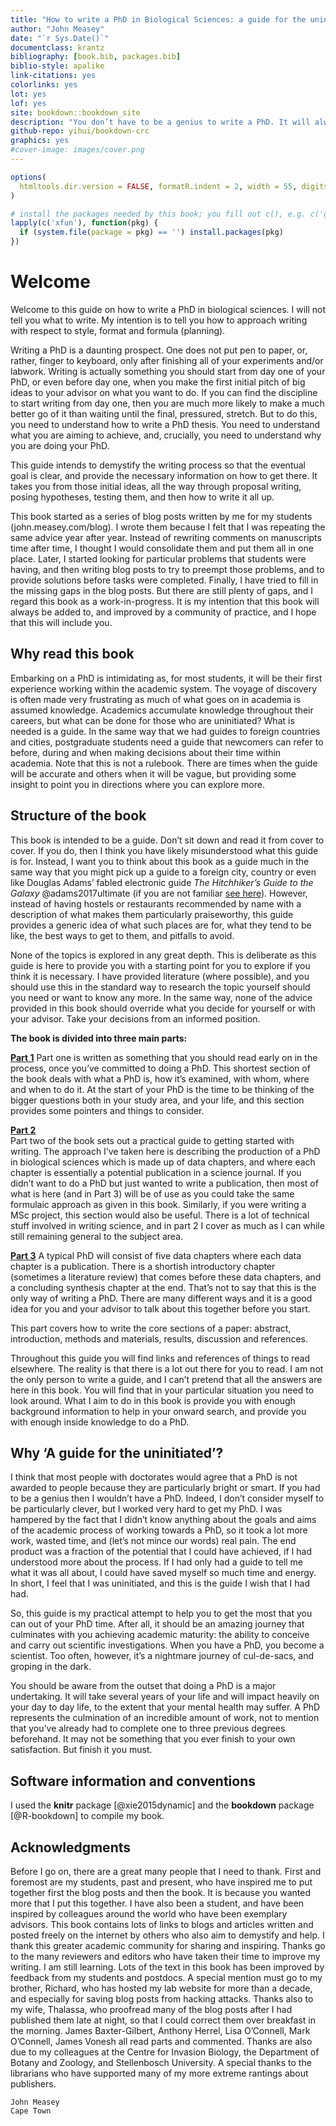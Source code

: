 ```yaml
--- 
title: "How to write a PhD in Biological Sciences: a guide for the uninitiated"
author: "John Measey"
date: "`r Sys.Date()`"
documentclass: krantz
bibliography: [book.bib, packages.bib]
biblio-style: apalike
link-citations: yes
colorlinks: yes
lot: yes
lof: yes
site: bookdown::bookdown_site
description: "You don’t have to be a genius to write a PhD. It will always involve a lot of hard work and dedication, but the process of writing up is a whole lot easier if you understand the basic ground rules. This book is a guide specifically for writing a PhD in the *biological sciences*. It will guide you from deciding whether or not you should actually do a PhD, provide practical, up-to-the-minute guides to getting started with planning and writing, and consolidate this with the nuts and bolts of writing for the biological sciences. The book guides you through the do’s and don’ts of writing a thesis, and taking your thesis chapters to publication in peer-reviewed journals. Whether you are a student just starting your studies, or a supervisor struggling to cope, this book will provide the insider information you need to get ahead."
github-repo: yihui/bookdown-crc
graphics: yes
#cover-image: images/cover.png
---
```


```r
options(
  htmltools.dir.version = FALSE, formatR.indent = 2, width = 55, digits = 4
)

# install the packages needed by this book; you fill out c(), e.g. c('ggplot2', 'dplyr')
lapply(c('xfun'), function(pkg) {
  if (system.file(package = pkg) == '') install.packages(pkg)
})
```


# Welcome {-}
Welcome to this guide on how to write a PhD in biological sciences. I will not tell you what to write. My intention is to tell you how to approach writing with respect to style, format and formula (planning). 

Writing a PhD is a daunting prospect. One does not put pen to paper, or, rather, finger to keyboard, only after finishing all of your experiments and/or labwork. Writing is actually something you should start from day one of your PhD, or even before day one, when you make the first initial pitch of big ideas to your advisor on what you want to do. If you can find the discipline to start writing from day one, then you are much more likely to make a much better go of it than waiting until the final, pressured, stretch. But to do this, you need to understand how to write a PhD thesis. You need to understand what you are aiming to achieve, and, crucially, you need to understand why you are doing your PhD. 

This guide intends to demystify the writing process so that the eventual goal is clear, and provide the necessary information on how to get there. It takes you from those initial ideas, all the way through proposal writing, posing hypotheses, testing them, and then how to write it all up.

This book started as a series of blog posts written by me for my students (john.measey.com/blog). I wrote them because I felt that I was repeating the same advice year after year. Instead of rewriting comments on manuscripts time after time, I thought I would consolidate them and put them all in one place. Later, I started looking for particular problems that students were having, and then writing blog posts to try to preempt those problems, and to provide solutions before tasks were completed. Finally, I have tried to fill in the missing gaps in the blog posts. But there are still plenty of gaps, and I regard this book as a work-in-progress. It is my intention that this book will always be added to, and improved by a community of practice, and I hope that this will include you.

## Why read this book {-}

Embarking on a PhD is intimidating as, for most students, it will be their first experience working within the academic system. The voyage of discovery is often made very frustrating as much of what goes on in academia is assumed knowledge. Academics accumulate knowledge throughout their careers, but what can be done for those who are uninitiated? What is needed is a guide. In the same way that we had guides to foreign countries and cities, postgraduate students need a guide that newcomers can refer to before, during and when making decisions about their time within academia. Note that this is not a rulebook. There are times when the guide will be accurate and others when it will be vague, but providing some insight to point you in directions where you can explore more. 

## Structure of the book {-}

This book is intended to be a guide. Don't sit down and read it from cover to cover. If you do, then I think you have likely misunderstood what this guide is for. Instead, I want you to think about this book as a guide much in the same way that you might pick up a guide to a foreign city, country or even like Douglas Adams' fabled electronic guide _The Hitchhiker's Guide to the Galaxy_ @adams2017ultimate (if you are not familiar [see here](https://en.wikipedia.org/wiki/The_Hitchhiker%27s_Guide_to_the_Galaxy)). However, instead of having hostels or restaurants recommended by name with a description of what makes them particularly praiseworthy, this guide provides a generic idea of what such places are for, what they tend to be like, the best ways to get to them, and pitfalls to avoid. 

None of the topics is explored in any great depth. This is deliberate as this guide is here to provide you with a starting point for you to explore if you think it is necessary. I have provided literature (where possible), and you should use this in the standard way to research the topic yourself should you need or want to know any more. In the same way, none of the advice provided in this book should override what you decide for yourself or with your advisor. Take your decisions from an informed position. 

**The book is divided into three main parts:**

[**Part 1**](part1.html)
Part one is written as something that you should read early on in the process, once you’ve committed to doing a PhD. This shortest section of the book deals with what a PhD is, how it’s examined, with whom, where and when to do it. At the start of your PhD is the time to be thinking of the bigger questions both in your study area, and your life, and this section provides some pointers and things to consider.

[**Part 2**](part2.html)  
Part two of the book sets out a practical guide to getting started with writing. The approach I've taken here is describing the production of a PhD in biological sciences which is made up of data chapters, and where each chapter is essentially a potential publication in a science journal. If you didn't want to do a PhD but just wanted to write a publication, then most of what is here (and in Part 3) will be of use as you could take the same formulaic approach as given in this book. Similarly, if you were writing a MSc project, this section would also be useful. There is a lot of technical stuff involved in writing science, and in part 2 I cover as much as I can while still remaining general to the subject area.

[**Part 3**](part3.html)
A typical PhD will consist of five data chapters where each data chapter is a publication. There is a shortish introductory chapter (sometimes a literature review) that comes before these data chapters, and a concluding synthesis chapter at the end. That's not to say that this is the only way of writing a PhD. There are many different ways and it is a good idea for you and your advisor to talk about this together before you start. 

This part covers how to write the core sections of a paper: abstract, introduction, methods and materials, results, discussion and references. 

Throughout this guide you will find links and references of things to read elsewhere. The reality is that there is a lot out there for you to read. I am not the only person to write a guide, and I can't pretend that all the answers are here in this book. You will find that in your particular situation you need to look around. What I aim to do in this book is provide you with enough background information to help in your onward search, and provide you with enough inside knowledge to do a PhD. 

## Why 'A guide for the uninitiated'? {-}

I think that most people with doctorates would agree that a PhD is not awarded to people because they are particularly bright or smart. If you had to be a genius then I wouldn't have a PhD. Indeed, I don't consider myself to be particularly clever, but I worked very hard to get my PhD. I was hampered by the fact that I didn't know anything about the goals and aims of the academic process of working towards a PhD, so it took a lot more work, wasted time, and (let's not mince our words) real pain. The end product was a fraction of the potential that I could have achieved, if I had understood more about the process. If I had only had a guide to tell me what it was all about, I could have saved myself so much time and energy. In short, I feel that I was uninitiated, and this is the guide I wish that I had had.

So, this guide is my practical attempt to help you to get the most that you can out of your PhD time. After all, it should be an amazing journey that culminates with you achieving academic maturity: the ability to conceive and carry out scientific investigations. When you have a PhD, you become a scientist. Too often, however, it's a nightmare journey of cul-de-sacs, and groping in the dark. 

You should be aware from the outset that doing a PhD is a major undertaking. It will take several years of your life and will impact heavily on your day to day life, to the extent that your mental health may suffer. A PhD represents the culmination of an incredible amount of work, not to mention that you've already had to complete one to three previous degrees beforehand. It may not be something that you ever finish to your own satisfaction. But finish it you must.


## Software information and conventions {-}

I used the **knitr**\index{knitr} package [@xie2015dynamic] and the **bookdown**\index{bookdown} package [@R-bookdown] to compile my book. 


## Acknowledgments {-}

Before I go on, there are a great many people that I need to thank. First and foremost are my students, past and present, who have inspired me to put together first the blog posts and then the book. It is because you wanted more that I put this together. I have also been a student, and have been inspired by colleagues around the world who have been exemplary advisors. This book contains lots of links to blogs and articles written and posted freely on the internet by others who also aim to demystify and help. I thank this greater academic community for sharing and inspiring. Thanks go to the many reviewers and editors who have taken their time to improve my writing. I am still learning. Lots of the text in this book has been improved by feedback from my students and postdocs. A special mention must go to my brother, Richard, who has hosted my lab website for more than a decade, and especially for saving blog posts from hacking attacks. Thanks also to my wife, Thalassa, who proofread many of the blog posts after I had published them late at night, so that I could correct them over breakfast in the morning. James Baxter-Gilbert, Anthony Herrel,  Lisa O'Connell, Mark O'Connell, James Vonesh all read parts and commented. Thanks are also due to my colleagues at the Centre for Invasion Biology, the Department of Botany and Zoology, and Stellenbosch University. A special thanks to the librarians who have supported many of my more extreme rantings about publishers.

```block2
John Measey  
Cape Town
```

